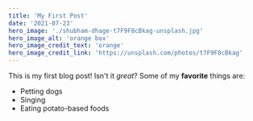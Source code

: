 ```yaml
---
title: 'My First Post'
date: '2021-07-23'
hero_image: './shubham-dhage-t7F9F8cBkag-unsplash.jpg'
hero_image_alt: 'orange box'
hero_image_credit_text: 'orange'
hero_image_credit_link: 'https://unsplash.com/photos/t7F9F8cBkag'
---
```


This is my first blog post! Isn't it _great_?
Some of my **favorite** things are:

- Petting dogs
- Singing
- Eating potato-based foods
